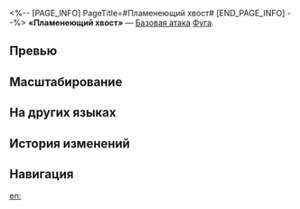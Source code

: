 <%-- [PAGE_INFO]
PageTitle=#Пламенеющий хвост#
[END_PAGE_INFO] --%>
{{Навык Инфобокс
|Название         = Пламенеющий хвост
|Изображение      = Навык Пламенеющий хвост.png
|Персонаж         = Фуга
|Тип              = Базовая атака
|Тэг              = Одиночная атака
|УронСтойк        = 10
|ЭнергияГен       = 20
|Энергия          = 
|Длительность     = 
|Описание         = Наносит выбранному противнику огненный урон, равный {{Цвет|Выделенный|50%—110%}} от силы атаки Фуги.
|Свойство1        = 
|Масштабирование1 = 
}}
'''«Пламенеющий хвост»''' — [[Базовая атака]] [[Фуга]].

==Превью==
{{Превью
|Файл = Пламенеющий хвост Превью
}}

==Масштабирование==
{{Масштабирование навыка
|50%;60%;70%;80%;90%;100%;110%;120%;130%;140%
}}

==На других языках==
{{На других языках
|en   = Radiant Streak
|zhs  = 焕焕辰尾
|zht  = 煥煥辰尾
|ja   = {{Rubi|燦然|さんぜん}}たる{{Rubi|日月|じつげつ}}の{{Rubi|尾|お}}
|ko   = 빛나는 꼬리별
|es   = Estela radiante
|fr   = Radiance dardante
|ru   = Пламенеющий хвост
|th   = Radiant Streak
|vi   = Vệt Đuôi Rực Rỡ
|de   = Strahlender Schweif
|id   = Radiant Streak
|pt   = Feixe Radiante
}}

==История изменений==
{{История изменений|3.5}}

==Навигация==
{{Навык Навбокс|Фуга}}

[[en:]]
